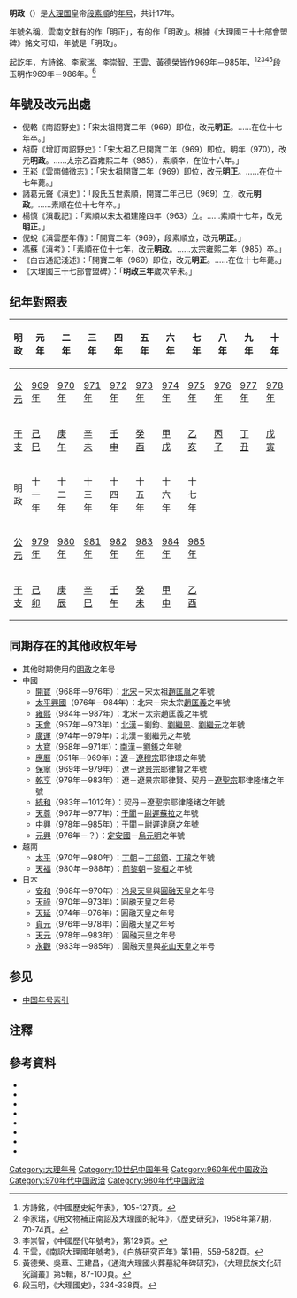 {{Eranamebox|年号=明政
|起讫时间= 969年－985年
|政权= [[大理国|大理国]]
|帝王=[[段素順|段素順]]
|历时= 17年
|timeline=<timeline>
ImageSize  = width:200 height:50
PlotArea   = width:180 height:30 left:10 bottom:20
TimeAxis   = orientation:horizontal
DateFormat = yyyy
Period     = from:937 till:1254
AlignBars  = early
ScaleMajor = increment:50 start:937
Colors =
  id:canvas value:rgb(1,1,0.85)
BackgroundColors = canvas:canvas
PlotData =
  width:15 color:black
  bar:era from:start till:end
  bar:era from:969 till:985 color:red
</timeline>
|说明= <span style="color: red">明政</span>在'''大理'''时期的位置。
}}
'''明政'''（{{kj|969年||985年|}}）是[[大理国|大理国]]皇帝[[段素順|段素順]]的[[年号|年号]]，共计17年。

年號名稱，雲南文獻有的作「明正」，有的作「明政」。根據《大理國三十七部會盟碑》銘文可知，年號是「明政」。

起訖年，方詩銘、李家瑞、李崇智、王雲、黃德榮皆作969年－985年，<ref>方詩銘，《中國歷史紀年表》，105-127頁。</ref><ref>李家瑞，《用文物補正南詔及大理國的紀年》，《歷史研究》，1958年第7期，70-74頁。</ref><ref>李崇智，《中國歷代年號考》，第129頁。</ref><ref>王雲，《南詔大理國年號考》，《白族研究百年》第1冊，559-582頁。</ref><ref>黃德榮、吳華、王建昌，《通海大理國火葬墓紀年碑研究》，《大理民族文化研究論叢》第5輯，87-100頁。</ref>段玉明作969年－986年。<ref>段玉明，《大理國史》，334-338頁。</ref>

==年號及改元出處==
*倪輅《南詔野史》：「宋太祖開寶二年（969）即位，改元'''明正'''。……在位十七年卒。」
*胡蔚《增訂南詔野史》：「宋太祖乙巳開寶二年（969）即位。明年（970），改元'''明政'''。……太宗乙酉雍熙二年（985），素順卒，在位十六年。」
*王崧《雲南備徵志》：「宋太祖開寶二年（969）即位，改元'''明正'''。……在位十七年薨。」
*諸葛元聲《滇史》：「段氏五世素順，開寶二年己巳（969）立，改元'''明政'''。……素順在位十七年卒。」
*楊慎《滇載記》：「素順以宋太祖建隆四年（963）立。……素順十七年，改元'''明正'''。」
*倪蛻《滇雲歷年傳》：「開寶二年（969），段素順立，改元'''明正'''。」
*馮蘇《滇考》：「素順在位十七年，改元'''明政'''。……太宗雍熙二年（985）卒。」
*《白古通記淺述》：「開寶二年（969）即位，改元'''明正'''。……在位十七年薨。」
*《大理國三十七部會盟碑》：「'''明政三年'''歲次辛未。」

==纪年對照表==
{| class="wikitable"  style="text-align:center;"
!明政!!元年!!二年!!三年!!四年!!五年!!六年!!七年!!八年!!九年!!十年
|-
![[公元|公元]]
|[[969年|969年]]||[[970年|970年]]||[[971年|971年]]||[[972年|972年]]||[[973年|973年]]||[[974年|974年]]||[[975年|975年]]||[[976年|976年]]||[[977年|977年]]||[[978年|978年]]
|-
![[干支|干支]]
|[[己巳|己巳]]||[[庚午|庚午]]||[[辛未|辛未]]||[[壬申|壬申]]||[[癸酉|癸酉]]||[[甲戌|甲戌]]||[[乙亥|乙亥]]||[[丙子|丙子]]||[[丁丑|丁丑]]||[[戊寅|戊寅]]
|-
!明政!!十一年!!十二年!!十三年!!十四年!!十五年!!十六年!!十七年
|-
![[公元|公元]]
|[[979年|979年]]||[[980年|980年]]||[[981年|981年]]||[[982年|982年]]||[[983年|983年]]||[[984年|984年]]||[[985年|985年]]
|-
![[干支|干支]]
|[[己卯|己卯]]||[[庚辰|庚辰]]||[[辛巳|辛巳]]||[[壬午|壬午]]||[[癸未|癸未]]||[[甲申|甲申]]||[[乙酉|乙酉]]
|}

==同期存在的其他政权年号==
*其他时期使用的[[明政|明政]]之年号
*中國
**[[開寶|開寶]]（968年－976年）：[[北宋|北宋]]－宋太祖[[趙匡胤|趙匡胤]]之年號
**[[太平興國|太平興國]]（976年－984年）：北宋－宋太宗[[趙匡義|趙匡義]]之年號
**[[雍熙|雍熙]]（984年－987年）：北宋－太宗趙匡義之年號
**[[天會_(北漢)|天會]]（957年－973年）：[[北漢|北漢]]－劉鈞、[[劉繼恩|劉繼恩]]、[[劉繼元|劉繼元]]之年號
**[[廣運_(北漢)|廣運]]（974年－979年）：北漢－劉繼元之年號
**[[大寶_(南漢)|大寶]]（958年－971年）：[[南漢|南漢]]－[[劉鋹|劉鋹]]之年號
**[[應曆|應曆]]（951年－969年）：[[遼朝|遼]]－[[遼穆宗|遼穆宗]]耶律璟之年號
**[[保寧|保寧]]（969年－979年）：遼－[[遼景宗|遼景宗]]耶律賢之年號
**[[乾亨_(遼朝)|乾亨]]（979年－983年）：遼－遼景宗耶律賢、契丹－[[遼聖宗|遼聖宗]]耶律隆绪之年號
**[[統和|統和]]（983年－1012年）：契丹－遼聖宗耶律隆绪之年號
**[[天尊_(年號)|天尊]]（967年－977年）：[[于闐|于闐]]－[[尉遲蘇拉|尉遲蘇拉]]之年號
**[[中興_(于闐)|中興]]（978年－985年）：于闐－[[尉遲達磨|尉遲達磨]]之年號
**[[元興_(定安國)|元興]]（976年－？）：[[定安國|定安國]]－[[烏元明|烏元明]]之年號
*越南
**[[太平_(越南)|太平]]（970年－980年）：[[丁朝|丁朝]]－[[丁部領|丁部領]]、[[丁璿|丁璿]]之年號
**[[天福_(越南)|天福]]（980年－988年）：[[前黎朝|前黎朝]]－[[黎桓|黎桓]]之年號
*日本
**[[安和|安和]]（968年－970年）：[[冷泉天皇|冷泉天皇]]與[[圓融天皇|圓融天皇]]之年号
**[[天祿_(日本)|天祿]]（970年－973年）：圓融天皇之年号
**[[天延|天延]]（974年－976年）：圓融天皇之年号
**[[貞元_(日本)|貞元]]（976年－978年）：圓融天皇之年号
**[[天元_(日本)|天元]]（978年－983年）：圓融天皇之年号
**[[永觀|永觀]]（983年－985年）：圓融天皇與[[花山天皇|花山天皇]]之年号

==参见==
*[[中国年号列表#大理|中国年号索引]]

==注釋==
{{Reflist}}

==參考資料==
*{{zh}}{{Cite book| author =[[方詩銘|方詩銘]]| title =中國歷史紀年表| edition = | url = |date=2007-03| publisher =上海人民出版社| location = | ISBN =9787208067899}}
*{{zh}}{{Cite book| author =[[鄧洪波|鄧洪波]]| title =東亞歷史年表| edition = | url = |date=2005-03| publisher =國立臺灣大學出版中心| location = | ISBN =9789860005189}}
*{{zh}}{{Cite book| author =[[李崇智|李崇智]]| title =中國歷代年號考| edition = | url = |date=2004-12| publisher =中華書局| location = | ISBN =9787101025125}}
*{{zh}}{{Cite book| author =[[段玉明|段玉明]]| title =大理國史| edition = | url = |date=2001-01| publisher =雲南人民出版社| location = | ISBN =9787811128109}}
*{{zh}}{{Cite book| author =[[趙寅松|趙寅松]]主編| title =白族研究百年| edition = | url = |date=2008-04| publisher =民族出版社| location = | ISBN =9787105092178}}
*{{zh}}{{Cite book| author =[[木芹|木芹]]| title =南詔野史會証| edition = | url = |date=1990-03| publisher =雲南人民出版社| location = | ISBN =7222005412}}
*{{zh}}{{Cite book| author =[[尤中|尤中]]| title =尤中文集| edition = | url = |date=2009-08| publisher =雲南人民出版社| location = | ISBN =9787811128109}}
*{{zh}}{{Cite book| author =[[寸雲激|寸雲激]]| title =大理民族文化研究論叢：第5輯| edition = | url = |date=2012-07| publisher =民族出版社| location = | ISBN =9787105119691}}

{{年号|[[顺德_(大理)|顺德]]|[[中国年号索引|大理年号]]|[[广明_(大理)|广明]]}}
{{大理国年号}}

[[Category:大理年号|Category:大理年号]]
[[Category:10世纪中国年号|Category:10世纪中国年号]]
[[Category:960年代中国政治|Category:960年代中国政治]]
[[Category:970年代中国政治|Category:970年代中国政治]]
[[Category:980年代中国政治|Category:980年代中国政治]]